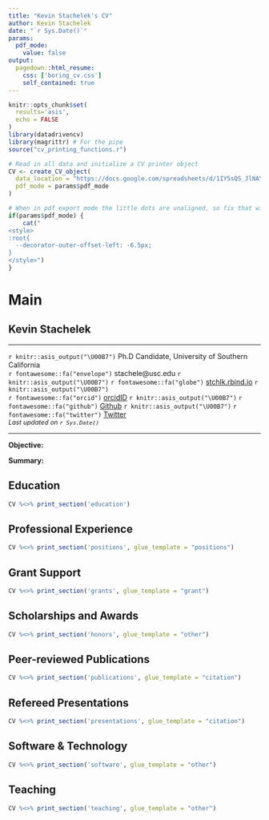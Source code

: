 ```yaml
---
title: "Kevin Stachelek's CV"
author: Kevin Stachelek
date: "`r Sys.Date()`"
params:
  pdf_mode:
    value: false
output:
  pagedown::html_resume:
    css: ['boring_cv.css']
    self_contained: true
---
```


```r

knitr::opts_chunk$set(
  results='asis', 
  echo = FALSE
)
library(datadrivencv)
library(magrittr) # For the pipe
source("cv_printing_functions.r")

# Read in all data and initialize a CV printer object
CV <- create_CV_object(
  data_location = "https://docs.google.com/spreadsheets/d/1IY5sQS_JlNAYvsmCaEVTNHl6Zl7dOuhY4ulfnAeBBJ0/edit?usp=sharing",  
  pdf_mode = params$pdf_mode
)

```

<meta http-equiv="Content-Type" content="text/html; charset=utf-8"/>
<meta charset="utf-8">
<script src="https://kit.fontawesome.com/bee4f5cfa6.js" crossorigin="anonymous"></script>
<!-- <link rel="preconnect" href="https://fonts.googleapis.com"> -->
<!-- <link rel="preconnect" href="https://fonts.gstatic.com" crossorigin> -->
<!-- <link href="https://fonts.googleapis.com/css2?family=Tinos&display=swap" rel="stylesheet"> -->

```r
# When in pdf export mode the little dots are unaligned, so fix that with some conditional CSS.
if(params$pdf_mode) {
    cat("
<style>
:root{
  --decorator-outer-offset-left: -6.5px;
}
</style>")
}
```



Main
================================================================================

Kevin Stachelek {#title}
--------------------------------------------------------------------------------
<hr>
<!-- <div style="font-size:14px;padding:0px;margin:0px;"></div> -->
<div id="intro">
 `r knitr::asis_output("\U00B7")` Ph.D Candidate, University of Southern California<br>
<!-- <span style="font-size:0.9rem;">Keck School of Medicine, University of Southern California</span>   -->
`r fontawesome::fa("envelope")` stachele@usc.edu `r knitr::asis_output("\U00B7")`
`r fontawesome::fa("globe")` [stchlk.rbind.io](http://stchlk.rbind.io) `r knitr::asis_output("\U00B7")`  
`r fontawesome::fa("orcid")` [orcidID](https://orcid.org/0000-0003-2085-695X) `r knitr::asis_output("\U00B7")` 
`r fontawesome::fa("github")` [Github](https://github.com/whtns) `r knitr::asis_output("\U00B7")` 
`r fontawesome::fa("twitter")` [Twitter](https://bsky.app/profile/stchlk.bsky.social)  
<em style="font-size:0.8rem;">Last updated on `r Sys.Date()`</em>
</div>

<hr>

<!-- <div style="font-size:0.9rem;"> -->
<!-- ```{r} -->
<!-- # Note the special double pipe so we modify the CV object in place -->
<!-- CV %<>% print_text_block("intro")  -->
<!-- ``` -->
<!-- </div> -->

**Objective:** 

**Summary:** 

Education {data-icon=graduation-cap }
--------------------------------------------------------------------------------

```r
CV %<>% print_section('education')
```



<!-- Clinical Experience {data-icon=hospital data-concise=true} -->
<!-- -------------------------------------------------------------------------------- -->

<!-- ```{r} -->
<!-- CV %<>% print_section('clinical') -->
<!-- ``` -->

Professional Experience {data-icon=briefcase data-concise=true}
--------------------------------------------------------------------------------

```r
CV %<>% print_section('positions', glue_template = "positions")
```

Grant Support {data-icon=pen-alt}
--------------------------------------------------------------------------------


```r
CV %<>% print_section('grants', glue_template = "grant")
```


Scholarships and Awards {data-icon=award}
--------------------------------------------------------------------------------

```r
CV %<>% print_section('honors', glue_template = "other")
```


Peer-reviewed Publications {data-icon=file-alt}
--------------------------------------------------------------------------------


```r
CV %<>% print_section('publications', glue_template = "citation")
```

<!-- Publications Under Review & In Revision {data-icon=chalkboard-teacher} -->
<!-- -------------------------------------------------------------------------------- -->

<!-- ```{r} -->
<!-- CV %<>% print_section('review', glue_template = "citation") -->
<!-- ``` -->


Refereed Presentations {data-icon=chalkboard-teacher}
--------------------------------------------------------------------------------

```r
CV %<>% print_section('presentations', glue_template = "citation")
```

Software & Technology {data-icon=laptop}
--------------------------------------------------------------------------------

```r
CV %<>% print_section('software', glue_template = "other")
```

Teaching {data-icon=university}
--------------------------------------------------------------------------------

```r
CV %<>% print_section('teaching', glue_template = "other")
```
